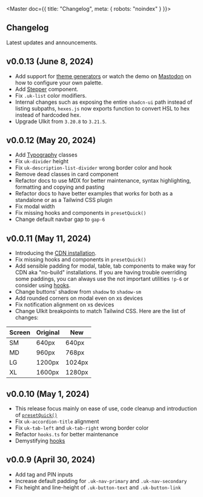 
<Master doc={{ title: "Changelog", meta: { robots: "noindex" } }}>
  <Navbar>
    <Fragment slot="offcanvas">
      <Nav pathname="changelog" />
    </Fragment>
  </Navbar>

<div class="uk-container uk-container-xsmall uk-margin-medium-top uk-margin-medium-bottom">

# Changelog

<p class="uk-text-lead uk-paragraph">Latest updates and announcements.</p>

## v0.0.13 (June 8, 2024)

- Add support for [theme generators](/docs/theming#using-theme-generators) or watch the demo on [Mastodon](https://mas.to/@sveltecult/112556172122401221) on how to configure your own palette.
- Add [Stepper](/docs/stepper) component.
- Fix `.uk-list` color modifiers.
- Internal changes such as exposing the entire `shadcn-ui` path instead of listing subpaths, `hexes.js` now exports function to convert HSL to hex instead of hardcoded hex.
- Upgrade UIkit from `3.20.8` to `3.21.5`.

## v0.0.12 (May 20, 2024)

- Add [Typography](/docs/typography) classes
- Fix `uk-divider` height
- Fix `uk-description-list-divider` wrong border color and hook
- Remove dead classes in card component
- Refactor docs to use MDX for better maintenance, syntax highlighting, formatting and copying and pasting
- Refactor docs to have better examples that works for both as a standalone or as a Tailwind CSS plugin
- Fix modal width
- Fix missing hooks and components in `presetQuick()`
- Change default navbar gap to `gap-6`

## v0.0.11 (May 11, 2024)

- Introducing the [CDN installation](https://github.com/sveltecult/franken-ui-releases).
- Fix missing hooks and components in `presetQuick()`
- Add sensible padding for modal, table, tab components to make way for CDN aka "no-build" installations. If you are having trouble overriding some paddings, you can always use the not important utilities `!p-6` or consider using [hooks](/docs/hooks).
- Change buttons' shadow from `shadow` to `shadow-sm`
- Add rounded corners on modal even on xs devices
- Fix notification alignment on xs devices
- Change UIkit breakpoints to match Tailwind CSS. Here are the list of changes:

| **Screen** | **Original** | **New** |
|------------|--------------|---------|
| SM         | 640px        | 640px   |
| MD         | 960px        | 768px   |
| LG         | 1200px       | 1024px  |
| XL         | 1600px       | 1280px  |

## v0.0.10 (May 1, 2024)

- This release focus mainly on ease of use, code cleanup and introduction of [`presetQuick()`](/docs/installation)
- Fix `uk-accordion-title` alignment
- Fix `uk-tab-left` and `uk-tab-right` wrong border color
- Refactor `hooks.ts` for better maintenance
- Demystifying [hooks](/docs/hooks)

## v0.0.9 (April 30, 2024)

- Add tag and PIN inputs
- Increase default padding for `.uk-nav-primary` and `.uk-nav-secondary`
- Fix height and line-height of `.uk-button-text` and `.uk-button-link`

</div>
</Master>
